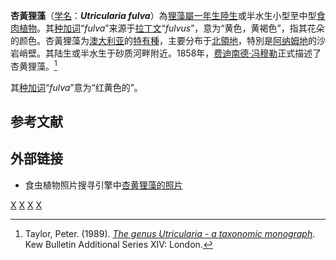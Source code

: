 {{noteTA
|G1=Carnivorous Plant
}}
{{Speciesbox 
| taxon = Utricularia fulva
| authority = [[F._Muell.|F. Muell.]], 1858
| image = Utricularia fulva 2.jpg
| image2 = Utricularia fulva.jpg
| image2_caption = 杏黃狸藻的花與葉片
}}

'''杏黃狸藻'''（[[学名|学名]]：'''''Utricularia fulva'''''）為[[狸藻屬|狸藻屬]][[一年生植物|一年生]][[陸生植物|陸生]]或半水生小型至中型[[食肉植物|食肉植物]]。其[[种加词|种加词]]“''fulva''”来源于[[拉丁文|拉丁文]]“''fulvus''”，意为“黄色，黄褐色”，指其花朵的颜色。杏黃狸藻为[[澳大利亚|澳大利亚]]的[[特有種|特有種]]，主要分布于[[北領地|北領地]]，特別是[[阿纳姆地|阿纳姆地]]的沙岩峭壁。其陆生或半水生于砂质河畔附近。1858年，[[费迪南德·冯穆勒|费迪南德·冯穆勒]]正式描述了杏黄狸藻。<ref name="Taylor 1989">Taylor, Peter. (1989). ''[[狸藻属——分类学专著|The genus Utricularia - a taxonomic monograph]]''. Kew Bulletin Additional Series XIV: London.</ref>

其[[种加词|种加词]]“''fulva''”意为“红黄色的”。

== 参考文献 ==
{{reflist}}

== 外部链接 ==
{{refbegin}}
* 食虫植物照片搜寻引擎中[http://www.cpphotofinder.com/utricularia-fulva-260.html 杏黄狸藻的照片] {{Wayback|url=http://www.cpphotofinder.com/utricularia-fulva-260.html |date=20210123213105 }}
{{Commons-inline|Utricularia fulva|杏黄狸藻}}
{{refend}}

{{Utricularia}}
{{Taxonbar|from=Q7903051}}

[[Category:澳大利亚食虫植物|X]]
[[Category:斯基迪狸藻组|X]]
[[Category:狸藻屬|X]]
[[Category:1858年描述的植物|X]]


{{狸藻属小作品}}